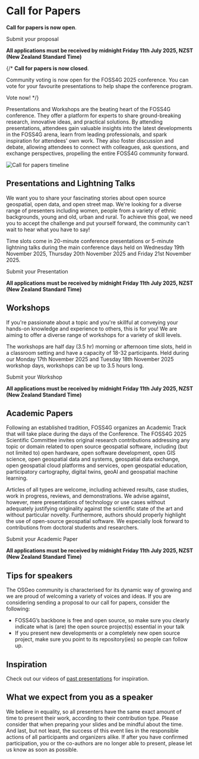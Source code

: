 <Title>FOSS4G 2025 - Call For Papers</Title>

<HeaderImage url="/imgs/group photo.jpeg" positionY="40%" height="300" />

# Call for Papers

**Call for papers is now open**.

<StyledButton target="https://talks.osgeo.org/foss4g-2025/cfp">
  Submit your proposal
</StyledButton>

**All applications must be received by midnight Friday 11th July 2025, NZST (New Zealand Standard Time)**


{/* **Call for papers is now closed**.

Community voting is now open for the FOSS4G 2025 conference. You can vote for your favourite presentations to help shape the conference program.

<StyledButton target="https://talks.osgeo.org/foss4g-2025/p/voting/signup/">
  Vote now!
</StyledButton> */}

Presentations and Workshops are the beating heart of the FOSS4G conference. They offer a platform for experts to share ground-breaking research, innovative ideas, and practical solutions. By attending presentations, attendees gain valuable insights into the latest developments in the FOSS4G arena, learn from leading professionals, and spark inspiration for attendees' own work. They also foster discussion and debate, allowing attendees to connect with colleagues, ask questions, and exchange perspectives, propelling the entire FOSS4G community forward.

![Call for papers timeline](/imgs/2025/foss4g2025_program_cfp_timeline.png)


## Presentations and Lightning Talks

We want you to share your fascinating stories about open source geospatial, open data, and open street map. We're looking for a diverse range of presenters including women, people from a variety of ethnic backgrounds, young and old, urban and rural. To achieve this goal, we need you to accept the challenge and put yourself forward, the community can't wait to hear what you have to say!

Time slots come in 20-minute conference presentations or 5-minute lightning talks during the main conference days held on Wednesday 19th November 2025, Thursday 20th November 2025 and Friday 21st November 2025.

<StyledButton target="https://talks.osgeo.org/foss4g-2025/cfp">
  Submit your Presentation
</StyledButton>

**All applications must be received by midnight Friday 11th July 2025, NZST (New Zealand Standard Time)**

## Workshops

If you're passionate about a topic and you're skillful at conveying your hands-on knowledge and experience to others, this is for you! We are aiming to offer a diverse range of workshops for a variety of skill levels.

The workshops are half day (3.5 hr) morning or afternoon time slots, held in a classroom setting and have a capacity of 18-32 participants. Held during our Monday 17th November 2025 and Tuesday 18th November 2025 workshop days, workshops can be up to 3.5 hours long.

<StyledButton target="https://talks.osgeo.org/foss4g-2025/cfp">
  Submit your Workshop
</StyledButton>

**All applications must be received by midnight Friday 11th July 2025, NZST (New Zealand Standard Time)**

## Academic Papers

Following an established tradition, FOSS4G organizes an Academic Track that will take place during the days of the Conference. The FOSS4G 2025 Scientific Committee invites original research contributions addressing any topic or domain related to open source geospatial software, including (but not limited to) open hardware, open software development, open GIS science, open geospatial data and systems, geospatial data exchange, open geospatial cloud platforms and services, open geospatial education, participatory cartography, digital twins, geoAI and geospatial machine learning.

Articles of all types are welcome, including achieved results, case studies, work in progress, reviews, and demonstrations. We advise against, however, mere presentations of technology or use cases without adequately justifying originality against the scientific state of the art and without particular novelty. Furthermore, authors should properly highlight the use of open-source geospatial software. We especially look forward to contributions from doctoral students and researchers.

<StyledButton target="https://talks.osgeo.org/foss4g-2025/page/academic/">
  Submit your Academic Paper
</StyledButton>

**All applications must be received by midnight Friday 11th July 2025, NZST (New Zealand Standard Time)**


## Tips for speakers

The OSGeo community is characterised for its dynamic way of growing and we are proud of welcoming a variety of voices and ideas. If you are considering sending a proposal to our call for papers, consider the following:

- FOSS4G’s backbone is free and open source, so make sure you clearly indicate what is (are) the open source project(s) essential in your talk
- If you present new developments or a completely new open source project, make sure you point to its repository(ies) so people can follow up.

## Inspiration

Check out our videos of [past presentations](https://www.youtube.com/@foss4g-sotm-oceania) for inspiration.

## What we expect from you as a speaker

We believe in equality, so all presenters have the same exact amount of time to present their work, according to their contribution type. Please consider that when preparing your slides and be mindful about the time.
And last, but not least, the success of this event lies in the responsible actions of all participants and organizers alike. If after you have confirmed participation, you or the co-authors are no longer able to present, please let us know as soon as possible.

<FooterImage url="/imgs/2025/auckland.jpg" positionY="35%" height="300" />
